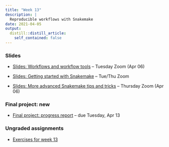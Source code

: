 ```yaml
---
title: "Week 13"
description: |
  Reproducible workflows with Snakemake
date: 2021-04-05
output:
  distill::distill_article:
    self_contained: false
---
```


### Slides

- [Slides: Workflows and workflow tools](../week-13/slides/13-1.html) -- Tuesday Zoom (Apr 06)
 
- [Slides: Getting started with Snakemake](../week-13/slides/13-2.html) -- Tue/Thu Zoom

- [Slides: More advanced Snakemake tips and tricks](../week-13/slides/13-3.html) -- Thursday Zoom (Apr 06)

### Final project: new

- [Final project: progress report](../../finalproject_progress.html) -- due Tuesday, Apr 13

### Ungraded assignments

- [Exercises for week 13](../../w13_exercises.html)
